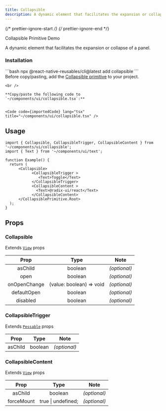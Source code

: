 ```yaml
---
title: Collapsible
description: A dynamic element that facilitates the expansion or collapse of a panel.
---
```


{/* prettier-ignore-start */}
{/* prettier-ignore-end */}


<LinkButton href="https://rn-primitives.vercel.app/collapsible">
  Collapsible Primitive
</LinkButton>
<LinkButton target="_blank" href="https://rnr-showcase.vercel.app/collapsible">
  Demo
</LinkButton>

<br />

A dynamic element that facilitates the expansion or collapse of a panel.

### Installation

<Tabs>
  <TabItem label='CLI'> 
    ```bash
    npx @react-native-reusables/cli@latest add collapsible
    ```
  </TabItem>
  <TabItem label='Manual'>
    <Aside type="tip" title="Dependency">
        Before copy/pasting, add the <a href="https://rn-primitives.vercel.app/collapsible" className='text-white font-bold'>Collapsible primitive</a> to your project.
    </Aside>

    <br />

    **Copy/paste the following code to `~/components/ui/collapsible.tsx`:**


    <Code code={importedCode} lang="tsx" title="~/components/ui/collapsible.tsx" />
  </TabItem>
</Tabs>

## Usage

```tsx
import { Collapsible, CollapsibleTrigger, CollapsibleContent } from '~/components/ui/collapsible';
import { Text } from '~/components/ui/text';

function Example() {
  return (
      <Collapsible>
            <CollapsibleTrigger >
               <Text>Toggle</Text>
            </CollapsibleTrigger>
            <CollapsibleContent >
              <Text>@radix-ui/react</Text>
            </CollapsibleContent>
      </CollapsiblePrimitive.Root>
  );
}
```

## Props

### Collapsible

Extends [`View`](https://reactnative.dev/docs/view#props) props

|     Prop     |           Type           |     Note     |
| :----------: | :----------------------: | :----------: |
|   asChild    |         boolean          | _(optional)_ |
|     open     |         boolean          | _(optional)_ |
| onOpenChange | (value: boolean) => void | _(optional)_ |
| defaultOpen  |         boolean          | _(optional)_ |
|   disabled   |         boolean          | _(optional)_ |

### CollapsibleTrigger

Extends [`Pessable`](https://reactnative.dev/docs/pressable#props) props

|   Prop   |  Type   |     Note     |
| :------: | :-----: | :----------: |
| asChild  | boolean | _(optional)_ |

### CollapsibleContent

Extends [`View`](https://reactnative.dev/docs/view#props) props

|    Prop    |        Type        |     Note     |
| :--------: | :----------------: | :----------: |
|  asChild   |      boolean       | _(optional)_ |
| forceMount | true \| undefined; | _(optional)_ |